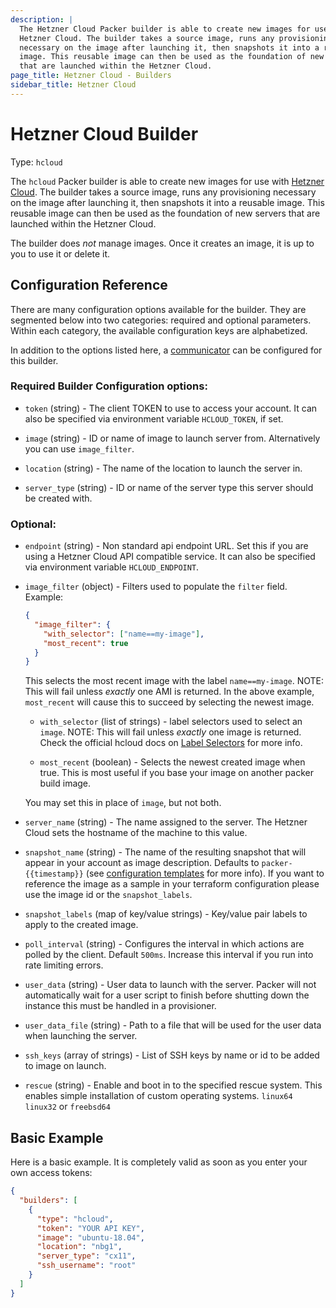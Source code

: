 ```yaml
---
description: |
  The Hetzner Cloud Packer builder is able to create new images for use with the
  Hetzner Cloud. The builder takes a source image, runs any provisioning
  necessary on the image after launching it, then snapshots it into a reusable
  image. This reusable image can then be used as the foundation of new servers
  that are launched within the Hetzner Cloud.
page_title: Hetzner Cloud - Builders
sidebar_title: Hetzner Cloud
---
```


# Hetzner Cloud Builder

Type: `hcloud`

The `hcloud` Packer builder is able to create new images for use with [Hetzner
Cloud](https://www.hetzner.cloud). The builder takes a source image, runs any
provisioning necessary on the image after launching it, then snapshots it into
a reusable image. This reusable image can then be used as the foundation of new
servers that are launched within the Hetzner Cloud.

The builder does _not_ manage images. Once it creates an image, it is up to you
to use it or delete it.

## Configuration Reference

There are many configuration options available for the builder. They are
segmented below into two categories: required and optional parameters. Within
each category, the available configuration keys are alphabetized.

In addition to the options listed here, a
[communicator](/docs/templates/legacy_json_templates/communicators) can be configured for this
builder.

### Required Builder Configuration options:

- `token` (string) - The client TOKEN to use to access your account. It can
  also be specified via environment variable `HCLOUD_TOKEN`, if set.

- `image` (string) - ID or name of image to launch server from. Alternatively
  you can use `image_filter`.

- `location` (string) - The name of the location to launch the server in.

- `server_type` (string) - ID or name of the server type this server should
  be created with.

### Optional:

- `endpoint` (string) - Non standard api endpoint URL. Set this if you are
  using a Hetzner Cloud API compatible service. It can also be specified via
  environment variable `HCLOUD_ENDPOINT`.

- `image_filter` (object) - Filters used to populate the `filter`
  field. Example:

  ```json
  {
    "image_filter": {
      "with_selector": ["name==my-image"],
      "most_recent": true
    }
  }
  ```

  This selects the most recent image with the label `name==my-image`. NOTE:
  This will fail unless _exactly_ one AMI is returned. In the above example,
  `most_recent` will cause this to succeed by selecting the newest image.

  - `with_selector` (list of strings) - label selectors used to select an
    `image`. NOTE: This will fail unless _exactly_ one image is returned.
    Check the official hcloud docs on
    [Label Selectors](https://docs.hetzner.cloud/#overview-label-selector)
    for more info.

  - `most_recent` (boolean) - Selects the newest created image when true.
    This is most useful if you base your image on another packer build image.

  You may set this in place of `image`, but not both.

- `server_name` (string) - The name assigned to the server. The Hetzner Cloud
  sets the hostname of the machine to this value.

- `snapshot_name` (string) - The name of the resulting snapshot that will
  appear in your account as image description. Defaults to `packer-{{timestamp}}` (see
  [configuration templates](/docs/templates/legacy_json_templates/engine) for more info). If you want to reference the image as a sample in your terraform configuration please use the image id or the `snapshot_labels`.

- `snapshot_labels` (map of key/value strings) - Key/value pair labels to
  apply to the created image.

- `poll_interval` (string) - Configures the interval in which actions are
  polled by the client. Default `500ms`. Increase this interval if you run
  into rate limiting errors.

- `user_data` (string) - User data to launch with the server. Packer will not
  automatically wait for a user script to finish before shutting down the
  instance this must be handled in a provisioner.

- `user_data_file` (string) - Path to a file that will be used for the user
  data when launching the server.

- `ssh_keys` (array of strings) - List of SSH keys by name or id to be added
  to image on launch.

- `rescue` (string) - Enable and boot in to the specified rescue system. This
  enables simple installation of custom operating systems. `linux64`
  `linux32` or `freebsd64`

## Basic Example

Here is a basic example. It is completely valid as soon as you enter your own
access tokens:

```json
{
  "builders": [
    {
      "type": "hcloud",
      "token": "YOUR API KEY",
      "image": "ubuntu-18.04",
      "location": "nbg1",
      "server_type": "cx11",
      "ssh_username": "root"
    }
  ]
}
```
